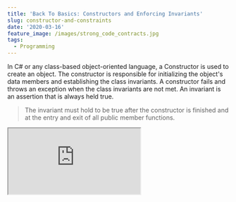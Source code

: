 ```yaml
---
title: 'Back To Basics: Constructors and Enforcing Invariants'
slug: constructor-and-constraints
date: '2020-03-16'
feature_image: /images/strong_code_contracts.jpg
tags:
  - Programming
---
```

In C# or any class-based object-oriented language, a Constructor is used to create an object. The constructor is responsible for initializing the object's data members and establishing the class invariants. A constructor fails and throws an exception when the class invariants are not met. An invariant is an assertion that is always held true.

> The invariant must hold to be true after the constructor is finished and at the entry and exit of all public member functions.

<iframe src="https://www.youtube.com/embed/-9zzIS3R56w" />

## Simple Invariants

E.g. If a constructor takes in a string and checks it to be not null before assigning it to its property, the invariant is that the string _Value_ can never be null.

```csharp
public class Name
{
    public string Value { get; set; }

    public Name(string name)
    {
        Value = name ?? throw new ArgumentNullException(nameof(name));
    }
}

```

However, in the above case, one can easily break the invariant on an instance by setting the _Value_ property to null after creating the object.

```csharp
var name = new Name("Rahul");
name.Value = null;

```

Make the set on the Value property private to stop this. The Value property cannot be set directly on the object instance.

```csharp
public class Name
{
  public string Value { get; private set; }
  ...
}

```

However, we can add a new method on Name class as below, which breaks the invariant.

```csharp
public class Name
{
  ...
  public void PrintName()
    {
        Console.WriteLine(Value);
        Value = null;
    }
}

```

To enforce the invariant, we can either make sure that we never do something like above inside of a class or mark the property as read-only. By marking it read-only, we ensure that it is set only inside the constructor and nowhere else (even within the class). Remember that _an invariant must hold to be true after the constructor is finished and at the entry and exit of all public member functions._

```csharp
public class Name
{
  public readonly string Value;
  ...
}

```

By marking it as read-only, we enforce that _Value_ can no longer be set to Null even within the class. The only place you can set the property is the constructor. Name is now an immutable - _value cannot be changed after it is created_.

## Multi-Property Invariants

The NotNull constraint is something we see often and are used to writing. However, those are not the only constraints. The best example is the DateTime class, which enforces that any date created is valid.

```csharp
var leapYear = new DateTime(2020, 02, 29);

/ Throws exception
/ Year, Month, and Day parameters describe an un-representable DateTime
var invalid_NotLeapYear = new DateTime(2019, 02, 29);
var invalid =  new DateTime(2020, 02, 30);

```

Similar checks are possible for custom classes that we write. E.g., let's take a DateRange class. In addition to StartDate and EndDate not being null, we have an additional invariant here that the end date cannot be less than the start date.

```csharp
public class DateRange
{
    public readonly DateTime StartDate;
    public readonly DateTime EndDate;

    public DateRange(DateTime startDate, DateTime endDate)
    {
        / Ignoring null checks
        if (endDate < startDate)
            throw new ArgumentException("End Date cannot be less than Start Date");

        this.StartDate = startDate;
        this.EndDate = endDate;
    }
}

```

## Business Invariants

Taking this to the next level, we can add business invariants as well. Let's take an example of a quote for mobile phones and associated accessories. A quote can be in many different states (Draft, Open Accepted, and Expired). There are a few rules associated with the creation of a Quote.

-   A quote must have an associated Customer
-   An Open quote must have an associated Phone
-   Accessories are optional

> Adding business constraints to constructors makes illegal states unrepresentable. If you are on .Net 3.0 [turn on Nullable Reference Types](https://devblogs.microsoft.com/dotnet/try-out-nullable-reference-types/#turn-on-nullable-reference-types) and you can get these advantages at compile time as well.

```csharp
public class Quote
{
    public int Id { get; private set; }
    public QuoteStatus Status { get; private set; }
    public Customer Customer { get; private set; }
    public MobilePhone Phone { get; private set; }
    private readonly List<Accessories> _accessories = new List<Accessories>();
    public IReadOnlyCollection<Accessories> Accessories => _accessories;

    private Quote() { }

    public Quote(int id, Customer customer)
    : this(id, customer, MobilePhone.Empty, QuoteStatus.Draft) { }

    public Quote(int id, Customer customer, MobilePhone phone, QuoteStatus status)
    : this(id, customer, phone, status, new List<Accessories>()) { }

    public Quote(
        int id, Customer customer, MobilePhone phone,
        QuoteStatus status, List<Accessories> accessories)
    {
        Id = id;
        Customer = customer ?? throw new ArgumentNullException(nameof(customer));

        if (status != QuoteStatus.Draft && phone == null)
            throw new DomainException($"Mobile Phone cannot be null when status is {status}");

        Phone = phone;
        Status = status;
        _accessories = accessories ?? new List<Accessories>();
    }
}

```

Let's look at the different constraints that the Quote class enforces

-   The private default constructor makes sure an empty Quote cannot be created.
-   Quote with id and customer parameter forces the Quote to be in Draft status.
-   All the other constructors use the constructor with all the properties. A Quote instance cannot exist without a customer. When a quote is not in the draft state, it must have an associated MobilePhone.

With these checks in place, we can be sure that some of the business constraints are enforced, and the objects cannot be created in an invalid state. We don't have to make any more assumptions about the Quote object in our code. We can be sure about some of the above-enforced constraints every time we use the Quote class. It helps [Make Your Code Contracts Stronger](/blog/stronger-code-contracts/).

Constructors are the entry points to the instances. Make them fail fast if the state is illegal. It helps remove a lot of unnecessary defensive checks in other areas of our code.

Hope this helps!
